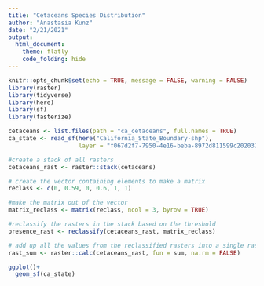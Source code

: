 ```yaml
---
title: "Cetaceans Species Distribution"
author: "Anastasia Kunz"
date: "2/21/2021"
output: 
  html_document:
    theme: flatly
    code_folding: hide 
---
```


```r
knitr::opts_chunk$set(echo = TRUE, message = FALSE, warning = FALSE)
library(raster)
library(tidyverse)
library(here)
library(sf)
library(fasterize)

```


```r
cetaceans <- list.files(path = "ca_cetaceans", full.names = TRUE)
ca_state <- read_sf(here("California_State_Boundary-shp"),
                    layer = "f067d2f7-7950-4e16-beba-8972d811599c2020329-1-18infjv.25og")

#create a stack of all rasters
cetaceans_rast <- raster::stack(cetaceans)

# create the vector containing elements to make a matrix
reclass <- c(0, 0.59, 0, 0.6, 1, 1)

#make the matrix out of the vector
matrix_reclass <- matrix(reclass, ncol = 3, byrow = TRUE)

#reclassify the rasters in the stack based on the threshold
presence_rast <- reclassify(cetaceans_rast, matrix_reclass)

# add up all the values from the reclassified rasters into a single raster
rast_sum <- raster::calc(cetaceans_rast, fun = sum, na.rm = FALSE)

ggplot()+
  geom_sf(ca_state)

```






